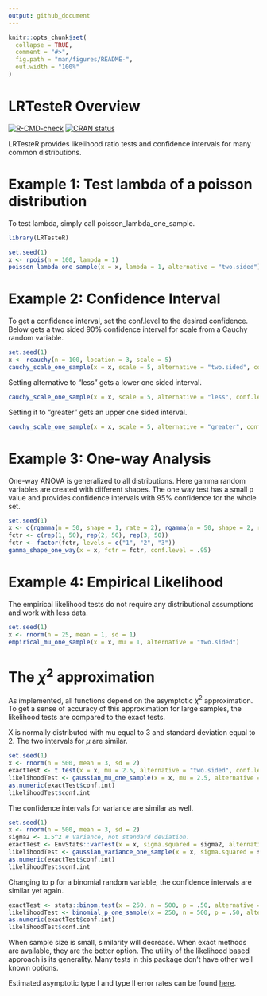 ```yaml
---
output: github_document
---
```


<!-- README.md is generated from README.Rmd. Please edit that file -->

```r
knitr::opts_chunk$set(
  collapse = TRUE,
  comment = "#>",
  fig.path = "man/figures/README-",
  out.width = "100%"
)
```
# LRTesteR Overview
<!-- badges: start -->
[![R-CMD-check](https://github.com/gmcmacran/LRTesteR/actions/workflows/R-CMD-check.yaml/badge.svg)](https://github.com/gmcmacran/LRTesteR/actions/workflows/R-CMD-check.yaml)
[![CRAN status](https://www.r-pkg.org/badges/version/LRTesteR)](https://cran.r-project.org/package=LRTesteR)
<!-- badges: end -->

LRTesteR provides likelihood ratio tests and confidence intervals for many common distributions.


# Example 1: Test lambda of a poisson distribution

To test lambda, simply call poisson_lambda_one_sample.

```r
library(LRTesteR)

set.seed(1)
x <- rpois(n = 100, lambda = 1)
poisson_lambda_one_sample(x = x, lambda = 1, alternative = "two.sided")
```

# Example 2: Confidence Interval

To get a confidence interval, set the conf.level to the desired confidence. Below gets a two sided 90% confidence interval for scale from a Cauchy random variable.

```r
set.seed(1)
x <- rcauchy(n = 100, location = 3, scale = 5)
cauchy_scale_one_sample(x = x, scale = 5, alternative = "two.sided", conf.level = .90)
```

Setting alternative to "less" gets a lower one sided interval. 
```r
cauchy_scale_one_sample(x = x, scale = 5, alternative = "less", conf.level = .90)
```


Setting it to "greater" gets an upper one sided interval.
```r
cauchy_scale_one_sample(x = x, scale = 5, alternative = "greater", conf.level = .90)
```

# Example 3: One-way Analysis
One-way ANOVA is generalized to all distributions. Here gamma random variables are created with different shapes. The one way test has a small p value and provides confidence intervals with 95% confidence for the whole set.

```r
set.seed(1)
x <- c(rgamma(n = 50, shape = 1, rate = 2), rgamma(n = 50, shape = 2, rate = 2), rgamma(n = 50, shape = 3, rate = 2))
fctr <- c(rep(1, 50), rep(2, 50), rep(3, 50))
fctr <- factor(fctr, levels = c("1", "2", "3"))
gamma_shape_one_way(x = x, fctr = fctr, conf.level = .95)
```

# Example 4: Empirical Likelihood
The empirical likelihood tests do not require any distributional assumptions and work with less data.

```r
set.seed(1)
x <- rnorm(n = 25, mean = 1, sd = 1)
empirical_mu_one_sample(x = x, mu = 1, alternative = "two.sided")
```
  
  
# The $\chi^2$ approximation

As implemented, all functions depend on the asymptotic $\chi^2$ approximation. To get a sense of accuracy of this approximation for large samples, the likelihood tests are compared to the exact tests. 

X is normally distributed with mu equal to 3 and standard deviation equal to 2. The two intervals for $\mu$ are similar.

```r
set.seed(1)
x <- rnorm(n = 500, mean = 3, sd = 2)
exactTest <- t.test(x = x, mu = 2.5, alternative = "two.sided", conf.level = .95)
likelihoodTest <- gaussian_mu_one_sample(x = x, mu = 2.5, alternative = "two.sided", conf.level = .95)
as.numeric(exactTest$conf.int)
likelihoodTest$conf.int
```

The confidence intervals for variance are similar as well.
```r
set.seed(1)
x <- rnorm(n = 500, mean = 3, sd = 2)
sigma2 <- 1.5^2 # Variance, not standard deviation.
exactTest <- EnvStats::varTest(x = x, sigma.squared = sigma2, alternative = "two.sided", conf.level = .95)
likelihoodTest <- gaussian_variance_one_sample(x = x, sigma.squared = sigma2, alternative = "two.sided", conf.level = .95)
as.numeric(exactTest$conf.int)
likelihoodTest$conf.int
```

Changing to p for a binomial random variable, the confidence intervals are similar yet again. 
```r
exactTest <- stats::binom.test(x = 250, n = 500, p = .50, alternative = "two.sided", conf.level = .95)
likelihoodTest <- binomial_p_one_sample(x = 250, n = 500, p = .50, alternative = "two.sided", conf.level = .95)
as.numeric(exactTest$conf.int)
likelihoodTest$conf.int
```

When sample size is small, similarity will decrease. When exact methods are available, they are the better option. The utility of the likelihood based approach is its generality. Many tests in this package don't have other well known options.

Estimated asymptotic type I and type II error rates can be found [here](https://github.com/gmcmacran/TypeOneTypeTwoSim). 
